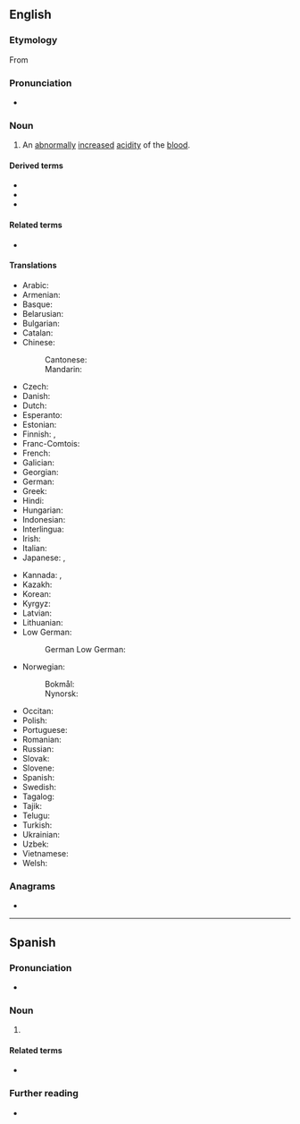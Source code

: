 ==English==
{{wikipedia}}

===Etymology===
From {{suffix|en|acid|osis}}

===Pronunciation===
* {{rhymes|en|əʊsɪs}}

===Noun===
{{en-noun|~|acidoses}}

# {{lb|en|pathology}} An [[abnormally]] [[increase]]d [[acidity]] of the [[blood]].

====Derived terms====
* {{l|en|high anion gap metabolic acidosis}}
* {{l|en|ketoacidosis}}
* {{l|en|lactacidosis}}

====Related terms====
* {{l|en|acidotic}}

====Translations====
{{trans-top|abnormally increased acidity of the blood}}
* Arabic: {{t|ar|حماض|m|tr=ḥummāḍ}}
* Armenian: {{t+|hy|ացիդոզ}}
* Basque: {{t|eu|azidosi}}
* Belarusian: {{t|be|ацыдоз|m}}
* Bulgarian: {{t|bg|ацидоза|f}}
* Catalan: {{t+|ca|acidosi|f}}
* Chinese:
*: Cantonese: {{t|yue|酸中毒|tr=syun1 zung3 duk6}}
*: Mandarin: {{t+|cmn|酸中毒|tr=suānzhòngdú|sc=Hani}}
* Czech: {{t|cs|acidóza|f}}
* Danish: {{t|da|acidose|c}}
* Dutch: {{t+|nl|acidose|f}}
* Esperanto: {{t|eo|acidozo}}
* Estonian: {{t|et|atsidoos}}
* Finnish: {{t+|fi|asidoosi}}, {{t+|fi|happomyrkytys}}
* Franc-Comtois: {{t|roa-fcm|aichidôje|f}}
* French: {{t+|fr|acidose}}
* Galician: {{t+|gl|acidose|f}}
* Georgian: {{t|ka|აციდოზი}}
* German: {{t+|de|Azidose|f}}
* Greek: {{t+|el|οξέωση|f}}
* Hindi: {{t|hi|अम्लरक्तता|f}}
* Hungarian: {{t+|hu|acidózis}}
* Indonesian: {{t+|id|asidosis}}
* Interlingua: {{t|ia|acidosis}}
* Irish: {{t|ga|aigéadóis|f}}
* Italian: {{t+|it|acidosi}}
* Japanese: {{t|ja|アシドーシス|tr=ashidōshisu}}, {{t|ja|酸血症|tr=sankesshō}}
{{trans-mid}}
* Kannada: {{t+|kn|ಪುಳಿಕೆ}}, {{t+|kn|ನೆತ್ತರಹುಳಿ}}
* Kazakh: {{t|kk|ацидоз}}
* Korean: {{t|ko|산성증}}
* Kyrgyz: {{t|ky|ацидоз}}
* Latvian: {{t|lv|acidoze|f}}
* Lithuanian: {{t|lt|acidozė|f}}
* Low German:
*: German Low German: {{t|nds-de|Azidoos|f}}
* Norwegian:
*: Bokmål: {{t|nb|acidose|m}}
*: Nynorsk: {{t|nn|acidose|m}}
* Occitan: {{t|oc|acidòsi|f}}
* Polish: {{t|pl|kwasica|f}}
* Portuguese: {{t|pt|acidose|f}}
* Romanian: {{t+|ro|acidoză|f}}
* Russian: {{t+|ru|ацидо́з|m}}
* Slovak: {{t|sk|acidóza|f}}
* Slovene: {{t|sl|acidoza|f}}
* Spanish: {{t+|es|acidosis|f}}
* Swedish: {{t|sv|acidos|c}}
* Tagalog: {{t|tl|asidosis}}
* Tajik: {{t|tg|атсидо́з}}
* Telugu: {{t+|te|ఆమ్లరక్తత}}
* Turkish: {{t|tr|asidoz}}
* Ukrainian: {{t|uk|ацидо́з|m}}
* Uzbek: {{t|uz|atsidoz}}
* Vietnamese: {{t|vi|nhiễm toan}}
* Welsh: {{t|cy|asidosis|m}}
{{trans-bottom}}

===Anagrams===
* {{anagrams|en|a=acdiioss|isoacids}}

----

==Spanish==

===Pronunciation===
* {{es-IPA}}

===Noun===
{{es-noun|f|-}}

# {{lb|es|pathology}} {{l|en|acidosis}} {{gloss|abnormally increased acidity of the blood}}

====Related terms====
* {{l|es|ácido}}

===Further reading===
* {{R:DRAE 2001}}